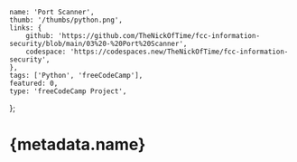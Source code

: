 	name: 'Port Scanner',
	thumb: '/thumbs/python.png',
	links: {
		github: 'https://github.com/TheNickOfTime/fcc-information-security/blob/main/03%20-%20Port%20Scanner',
		codespace: 'https://codespaces.new/TheNickOfTime/fcc-information-security',
	},
	tags: ['Python', 'freeCodeCamp'],
	featured: 0,
	type: 'freeCodeCamp Project',
};

# {metadata.name}
